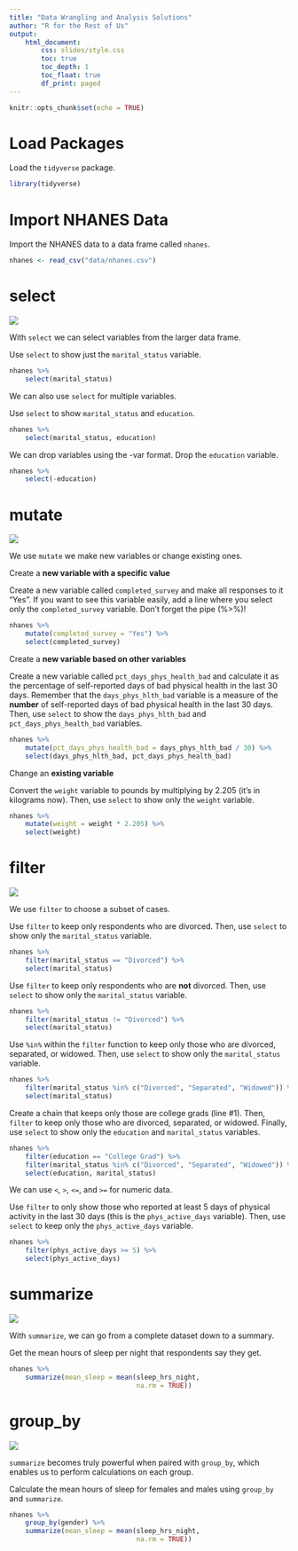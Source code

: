 ```yaml
---
title: "Data Wrangling and Analysis Solutions"
author: "R for the Rest of Us"
output: 
    html_document:
        css: slides/style.css
        toc: true
        toc_depth: 1
        toc_float: true
        df_print: paged
---
```



```r
knitr::opts_chunk$set(echo = TRUE)
```

# Load Packages

Load the `tidyverse` package. 

```r
library(tidyverse)
```

# Import NHANES Data

Import the NHANES data to a data frame called `nhanes`. 

```r
nhanes <- read_csv("data/nhanes.csv")
```



# select

![](slides/images/select.png)

With `select` we can select variables from the larger data frame. 

Use `select` to show just the `marital_status` variable.

```r
nhanes %>% 
    select(marital_status)
```



We can also use `select` for multiple variables. 

Use `select` to show `marital_status` and `education`.

```r
nhanes %>% 
    select(marital_status, education)
```

We can drop variables using the -var format. Drop the `education` variable.

```r
nhanes %>% 
    select(-education)
```


# mutate

![](slides/images/mutate.png)

We use `mutate` we make new variables or change existing ones. 

Create a **new variable with a specific value**

Create a new variable called `completed_survey` and make all responses to it "Yes". If you want to see this variable easily, add a line where you select only the `completed_survey` variable. Don't forget the pipe (%>%)!

```r
nhanes %>% 
    mutate(completed_survey = "Yes") %>% 
    select(completed_survey)
```


Create a **new variable based on other variables**

Create a new variable called `pct_days_phys_health_bad` and calculate it as the percentage of self-reported days of bad physical health in the last 30 days. Remember that the `days_phys_hlth_bad` variable is a measure of the **number** of self-reported days of bad physical health in the last 30 days. Then, use `select` to show the `days_phys_hlth_bad` and `pct_days_phys_health_bad` variables.

```r
nhanes %>% 
    mutate(pct_days_phys_health_bad = days_phys_hlth_bad / 30) %>% 
    select(days_phys_hlth_bad, pct_days_phys_health_bad)
```

Change an **existing variable**

Convert the `weight` variable to pounds by multiplying by 2.205 (it's in kilograms now). Then, use `select` to show only the `weight` variable.

```r
nhanes %>% 
    mutate(weight = weight * 2.205) %>% 
    select(weight)
```



# filter

![](slides/images/filter.png)

We use `filter` to choose a subset of cases.

Use `filter` to keep only respondents who are divorced. Then, use `select` to show only the `marital_status` variable.

```r
nhanes %>% 
    filter(marital_status == "Divorced") %>% 
    select(marital_status)
```

Use `filter` to keep only respondents who are **not** divorced. Then, use `select` to show only the `marital_status` variable.

```r
nhanes %>% 
    filter(marital_status != "Divorced") %>% 
    select(marital_status)
```


Use `%in%` within the `filter` function to keep only those who are divorced, separated, or widowed. Then, use `select` to show only the `marital_status` variable.

```r
nhanes %>% 
    filter(marital_status %in% c("Divorced", "Separated", "Widowed")) %>% 
    select(marital_status)
```

Create a chain that keeps only those are college grads (line #1). Then, `filter` to keep only those who are divorced, separated, or widowed. Finally, use `select` to show only the `education` and `marital_status` variables.

```r
nhanes %>% 
    filter(education == "College Grad") %>% 
    filter(marital_status %in% c("Divorced", "Separated", "Widowed")) %>% 
    select(education, marital_status)
```



We can use `<`, `>`, `<=`, and `>=` for numeric data. 

Use `filter` to only show those who reported at least 5 days of physical activity in the last 30 days (this is the `phys_active_days` variable). Then, use `select` to keep only the `phys_active_days` variable.

```r
nhanes %>% 
    filter(phys_active_days >= 5) %>% 
    select(phys_active_days)
```



# summarize

![](slides/images/summarize.png)


With `summarize`, we can go from a complete dataset down to a summary.

Get the mean hours of sleep per night that respondents say they get.

```r
nhanes %>% 
    summarize(mean_sleep = mean(sleep_hrs_night,
                                na.rm = TRUE))
```



# group_by

![](slides/images/group-by.png)


`summarize` becomes truly powerful when paired with `group_by`, which enables us to perform calculations on each group. 

Calculate the mean hours of sleep for females and males using `group_by` and `summarize`.

```r
nhanes %>% 
    group_by(gender) %>% 
    summarize(mean_sleep = mean(sleep_hrs_night,
                                na.rm = TRUE))
````

